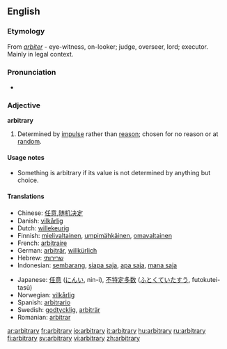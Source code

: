 ==English==

===Etymology===
From {{L.}} ''[[arbiter]]'' - eye-witness, on-looker; judge, overseer, lord; executor. Mainly in legal context.

===Pronunciation===
*{{audio|en-us-arbitrary.ogg|Audio (US)}}

===Adjective===
'''arbitrary'''

# Determined by [[impulse]] rather than [[reason]]; chosen for no reason or at [[random]].

====Usage notes====
*Something is arbitrary if its value is not determined by anything but choice.

====Translations====
{{top}}
*Chinese: [[任意]],[[随机决定]]
*Danish: [[vilkårlig]]
*Dutch: [[willekeurig]]
*Finnish: [[mielivaltainen]], [[umpimähkäinen]], [[omavaltainen]]
*French: [[arbitraire]]
*German: [[arbiträr]], [[willkürlich]]
*Hebrew: [[שרירותי]]
*Indonesian: [[sembarang]], [[siapa saja]], [[apa saja]], [[mana saja]]
{{mid}}
*Japanese: [[任意]] ([[にんい]], nin-i), [[不特定多数]] ([[ふとくていたすう]], futokutei-tasū)
*Norwegian: [[vilkårlig]]
*Spanish: [[arbitrario]]
*Swedish: [[godtycklig]], [[arbiträr]]
*Romanian: [[arbitrar]]
{{bottom}}

[[ar:arbitrary]]
[[fr:arbitrary]]
[[io:arbitrary]]
[[it:arbitrary]]
[[hu:arbitrary]]
[[ru:arbitrary]]
[[fi:arbitrary]]
[[sv:arbitrary]]
[[vi:arbitrary]]
[[zh:arbitrary]]